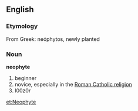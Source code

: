 == English ==
=== Etymology ===
From Greek: neóphytos, newly planted
=== Noun ===
'''neophyte'''
# beginner
# novice, especially in the [[:w:Roman Catholic|Roman Catholic religion]]
#l00z0r

[[et:Neophyte]]